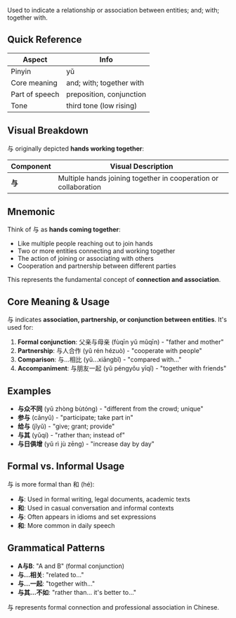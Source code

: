 Used to indicate a relationship or association between entities; and; with; together with.

## Quick Reference

| Aspect         | Info                     |
| -------------- | ------------------------ |
| Pinyin         | yǔ                       |
| Core meaning   | and; with; together with |
| Part of speech | preposition, conjunction |
| Tone           | third tone (low rising)  |

## Visual Breakdown

与 originally depicted **hands working together**:

| Component | Visual Description                                               |
| --------- | ---------------------------------------------------------------- |
| **与**    | Multiple hands joining together in cooperation or collaboration  |

## Mnemonic

Think of 与 as **hands coming together**:

- Like multiple people reaching out to join hands
- Two or more entities connecting and working together
- The action of joining or associating with others
- Cooperation and partnership between different parties

This represents the fundamental concept of **connection and association**.

## Core Meaning & Usage

与 indicates **association, partnership, or conjunction between entities**. It's used for:

1. **Formal conjunction**: 父亲与母亲 (fùqīn yǔ mǔqīn) - "father and mother"
2. **Partnership**: 与人合作 (yǔ rén hézuò) - "cooperate with people"
3. **Comparison**: 与...相比 (yǔ...xiāngbǐ) - "compared with..."
4. **Accompaniment**: 与朋友一起 (yǔ péngyǒu yīqǐ) - "together with friends"

## Examples

- **与众不同** (yǔ zhòng bùtóng) - "different from the crowd; unique"
- **参与** (cānyǔ) - "participate; take part in"
- **给与** (jǐyǔ) - "give; grant; provide"
- **与其** (yǔqí) - "rather than; instead of"
- **与日俱增** (yǔ rì jù zēng) - "increase day by day"

## Formal vs. Informal Usage

与 is more formal than 和 (hé):
- **与**: Used in formal writing, legal documents, academic texts
- **和**: Used in casual conversation and informal contexts
- **与**: Often appears in idioms and set expressions
- **和**: More common in daily speech

## Grammatical Patterns

- **A与B**: "A and B" (formal conjunction)
- **与...相关**: "related to..."
- **与...一起**: "together with..."
- **与其...不如**: "rather than... it's better to..."

与 represents formal connection and professional association in Chinese.
